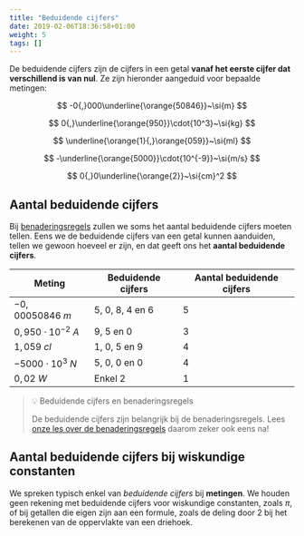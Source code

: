 ```yaml
---
title: "Beduidende cijfers"
date: 2019-02-06T18:36:58+01:00
weight: 5
tags: []
---
```


De beduidende cijfers zijn de cijfers in een getal **vanaf het eerste cijfer 
dat verschillend is van nul**. Ze zijn hieronder aangeduid voor bepaalde metingen:


$$
-0{,}000\underline{\orange{50846}}~\si{m}
$$


$$
0{,}\underline{\orange{950}}\cdot{10^3}~\si{kg}
$$


$$
\underline{\orange{1}{,}\orange{059}}~\si{ml}
$$


$$
-\underline{\orange{5000}}\cdot{10^{-9}}~\si{m/s}
$$


$$
0{,}0\underline{\orange{2}}~\si{cm}^2
$$


<DuidBCAan/>

<DuidBCAan2/>


## Aantal beduidende cijfers

Bij [benaderingsregels](../benaderingsregels) zullen we soms het aantal beduidende cijfers moeten tellen. Eens we de beduidende cijfers van een getal kunnen aanduiden, tellen we gewoon hoeveel er zijn, en dat geeft ons het **aantal beduidende cijfers**.

| Meting                | Beduidende cijfers        | Aantal beduidende cijfers |
| --------------------- | ------------------------- | ------------------------- |
| $-0{,}00050846~\si{m}$       | $5$, $0$, $8$, $4$ en $6$ | 5                         |
| $0{,}950\cdot{10^{-2}}~\si{A}$  | $9$, $5$ en $0$           | 3                         |
| $1{,}059~\si{cl}$             | $1$, $0$, $5$ en $9$      | 4                         |
| $-5000\cdot{10^{3}}~\si{N}$ | $5$, $0$, $0$ en $0$      | 4                         |
| $0{,}02~\si{W}$              | Enkel $2$                 | 1                         |

<TelBCs />

> 💡 Beduidende cijfers en benaderingsregels
>
> De beduidende cijfers zijn belangrijk bij de benaderingsregels. Lees [onze les over de benaderingsregels](../benaderingsregels) daarom zeker ook eens na!

## Aantal beduidende cijfers bij wiskundige constanten

We spreken typisch enkel van *beduidende cijfers* bij **metingen**. We houden geen rekening met beduidende cijfers voor wiskundige constanten, zoals $\pi$, of bij getallen die eigen zijn aan een formule, zoals de deling door $2$ bij het berekenen van de oppervlakte van een driehoek.
